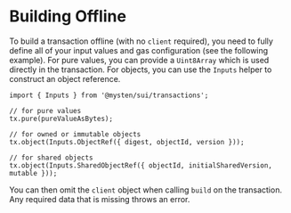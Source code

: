 # Building Offline

To build a transaction offline (with no `client` required), you need to fully define all of your
input values and gas configuration (see the following example). For pure values, you can provide a
`Uint8Array` which is used directly in the transaction. For objects, you can use the `Inputs` helper
to construct an object reference.

```tsx
import { Inputs } from '@mysten/sui/transactions';

// for pure values
tx.pure(pureValueAsBytes);

// for owned or immutable objects
tx.object(Inputs.ObjectRef({ digest, objectId, version }));

// for shared objects
tx.object(Inputs.SharedObjectRef({ objectId, initialSharedVersion, mutable }));
```

You can then omit the `client` object when calling `build` on the transaction. Any required data
that is missing throws an error.
